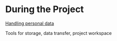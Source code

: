 During the Project
===

[Handling personal data](https://rdm.uva.nl/en/planning/personal-data/personal-data.html)

Tools for storage, data transfer, project workspace
